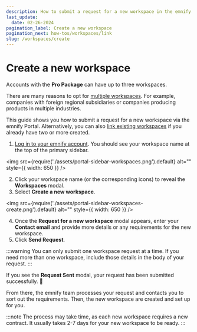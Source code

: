 ```yaml
---
description: How to submit a request for a new workspace in the emnify Portal
last_update:
  date: 02-26-2024
pagination_label: Create a new workspace
pagination_next: how-tos/workspaces/link
slug: /workspaces/create
---
```


# Create a new workspace


Accounts with the **Pro Package** can have up to three workspaces.

There are many reasons to opt for [multiple workspaces](/workspaces).
For example, companies with foreign regional subsidiaries or companies producing products in multiple industries.

This guide shows you how to submit a request for a new workspace via the emnify Portal.
Alternatively, you can also [link existing workspaces](/workspaces/link) if you already have two or more created.

<PermissionsInfoPartial action="create new" />

1. [Log in to your emnify account](https://portal.emnify.com/sign).
You should see your workspace name at the top of the primary sidebar.

<img
  src={require('./assets/portal-sidebar-workspaces.png').default}
  alt=""
  style={{ width: 650 }}
/>

2. Click your workspace name (or the corresponding icons) to reveal the **Workspaces** modal.
3. Select **Create a new workspace**.

<img
  src={require('./assets/portal-sidebar-workspaces-create.png').default}
  alt=""
  style={{ width: 650 }}
/>

4. Once the **Request for a new workspace** modal appears, enter your **Contact email** and provide more details or any requirements for the new workspace.
5. Click **Send Request**.

:::warning
You can only submit one workspace request at a time.
If you need more than one workspace, include those details in the body of your request.
:::

If you see the **Request Sent** modal, your request has been submitted successfully. 🎉

From there, the emnify team processes your request and contacts you to sort out the requirements.
Then, the new workspace are created and set up for you.

:::note
The process may take time, as each new workspace requires a new contract.
It usually takes 2-7 days for your new workspace to be ready.
:::

<FeatureRequestsTipPartial />
